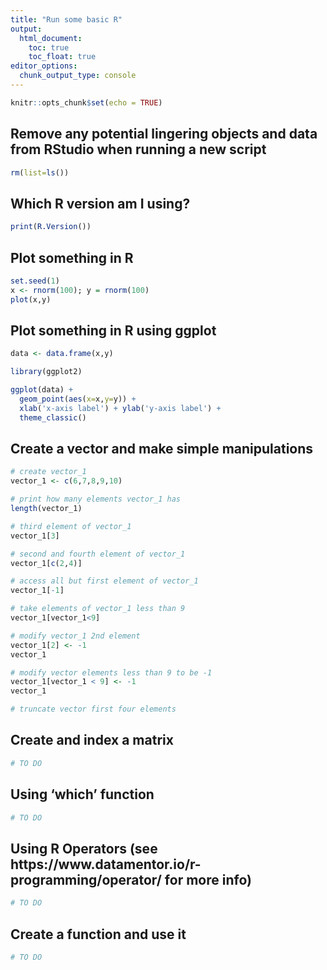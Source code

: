 ```yaml
---
title: "Run some basic R"
output: 
  html_document:
    toc: true
    toc_float: true
editor_options: 
  chunk_output_type: console
---
```


```r
knitr::opts_chunk$set(echo = TRUE)
```

## Remove any potential lingering objects and data from RStudio when running a new script
```r
rm(list=ls())
```

## Which R version am I using?
```r
print(R.Version())
```

## Plot something in R
```r
set.seed(1)
x <- rnorm(100); y = rnorm(100)
plot(x,y)
```

## Plot something in R using ggplot
```r
data <- data.frame(x,y)

library(ggplot2)

ggplot(data) + 
  geom_point(aes(x=x,y=y)) +
  xlab('x-axis label') + ylab('y-axis label') +
  theme_classic()
```

## Create a vector and make simple manipulations
```r
# create vector_1
vector_1 <- c(6,7,8,9,10)

# print how many elements vector_1 has
length(vector_1)

# third element of vector_1
vector_1[3]

# second and fourth element of vector_1
vector_1[c(2,4)]

# access all but first element of vector_1
vector_1[-1]

# take elements of vector_1 less than 9
vector_1[vector_1<9]

# modify vector_1 2nd element
vector_1[2] <- -1
vector_1

# modify vector elements less than 9 to be -1
vector_1[vector_1 < 9] <- -1 
vector_1

# truncate vector first four elements
```

## Create and index a matrix
```r
# TO DO
```

## Using 'which' function 
```r
# TO DO
```

## Using R Operators (see https://www.datamentor.io/r-programming/operator/ for more info)
```r
# TO DO
```

## Create a function and use it
```r
# TO DO
```